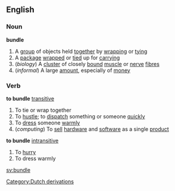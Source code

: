 ==English==
===Noun===
'''bundle'''
#A [[group]] of objects held [[together]] by [[wrapping]] or [[tying]]
#A [[package]] [[wrap]]ped or [[tied]] up for [[carry]]ing
#(''biology'') A [[cluster]] of closely [[bound]] [[muscle]] or [[nerve]] [[fibre]]s
#(''informal'') A large [[amount]], especially of [[money]]
===Verb===
'''to bundle''' [[transitive]]
#To tie or wrap together
#To [[hustle]]; to [[dispatch]] something or someone [[quickly]]
#To [[dress]] someone [[warmly]]
#(''computing'') To [[sell]] [[hardware]] and [[software]] as a single [[product]]
'''to bundle''' [[intransitive]]
#To [[hurry]]
#To dress warmly
[[Category:Dutch derivations]]

[[sv:bundle]]